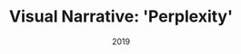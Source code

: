 ---
title: "Visual Narrative: 'Perplexity'"
date: "2019"
description: ""

repoLink: "https://github.com/marissaangell/Visual-Narrative"
demoLink: "https://marissaangell.github.io/Visual-Narrative/"

languages:
- "JavaScript"

tags:
- "web-app"

---